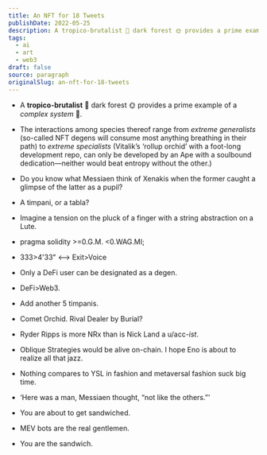 ```yaml
---
title: An NFT for 18 Tweets
publishDate: 2022-05-25
description: A tropico-brutalist 🌴 dark forest 🌞 provides a prime example of a complex system 🦍.The interactions among species thereof range from extreme gener......
tags:
  - ai
  - art
  - web3
draft: false
source: paragraph
originalSlug: an-nft-for-18-tweets
---
```


- A **tropico-brutalist** 🌴 dark forest 🌞 provides a prime example of a *complex system* 🦍.

- The interactions among species thereof range from *extreme generalists* (so-called NFT degens will consume most anything breathing in their path) to *extreme specialists* (Vitalik’s ‘rollup orchid’ with a foot-long development repo, can only be developed by an Ape with a soulbound dedication—neither would beat entropy without the other.)

- Do you know what Messiaen think of Xenakis when the former caught a glimpse of the latter as a pupil?

- A timpani, or a tabla?

- Imagine a tension on the pluck of a finger with a string abstraction on a Lute.

- pragma solidity >=0.G.M. &lt;0.WAG.MI;

- 333&gt;4'33" &lt;—&gt; Exit&gt;Voice

- Only a DeFi user can be designated as a degen.

- DeFi>Web3.

- Add another 5 timpanis.

- Comet Orchid. Rival Dealer by Burial?

- Ryder Ripps is more NRx than is Nick Land a u/acc-*ist*.

- Oblique Strategies would be alive on-chain. I hope Eno is about to realize all that jazz.

- Nothing compares to YSL in fashion and metaversal fashion suck big time.

- ‘Here was a man, Messiaen thought, “not like the others.”’

- You are about to get sandwiched.

- MEV bots are the real gentlemen.

- You are the sandwich.